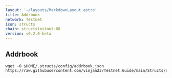 ```yaml
---
layout: '~/layouts/MarkdownLayout.astro'
title: Addrbook
network: Testnet
icon: structs
chain: structstestnet-88
version: v0.2.0-beta
---
```

## Addrbook

```
wget -O $HOME/.structs/config/addrbook.json https://raw.githubusercontent.com/vinjan23/Testnet.Guide/main/Structs/addrbook.json
```
